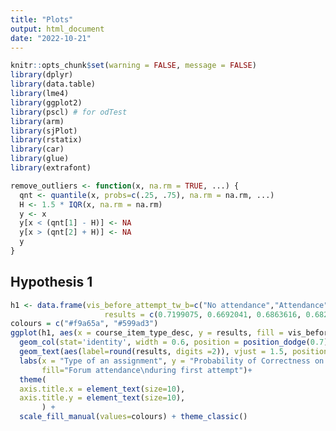 ```yaml
---
title: "Plots"
output: html_document
date: "2022-10-21"
---
```


```r
knitr::opts_chunk$set(warning = FALSE, message = FALSE)
library(dplyr)
library(data.table)
library(lme4)
library(ggplot2)
library(pscl) # for odTest
library(arm)
library(sjPlot)
library(rstatix)
library(car)
library(glue)
library(extrafont)

remove_outliers <- function(x, na.rm = TRUE, ...) {
  qnt <- quantile(x, probs=c(.25, .75), na.rm = na.rm, ...)
  H <- 1.5 * IQR(x, na.rm = na.rm)
  y <- x
  y[x < (qnt[1] - H)] <- NA
  y[x > (qnt[2] + H)] <- NA
  y
}

```

## Hypothesis 1

```r
h1 <- data.frame(vis_before_attempt_tw_b=c("No attendance","Attendance","Attendance","No attendance"), course_item_type_desc = c("quiz","programming","quiz","programming"),
                     results = c(0.7199075, 0.6692041, 0.6863616, 0.6823420))
colours = c("#f9a65a", "#599ad3")
ggplot(h1, aes(x = course_item_type_desc, y = results, fill = vis_before_attempt_tw_b)) + 
  geom_col(stat='identity', width = 0.6, position = position_dodge(0.7)) +
  geom_text(aes(label=round(results, digits =2)), vjust = 1.5, position=position_dodge(width=0.7), vjust=-0.25) +
  labs(x = "Type of an assignment", y = "Probability of Correctness on First Attempt", 
       fill="Forum attendance\nduring first attempt")+ 
  theme(
  axis.title.x = element_text(size=10),
  axis.title.y = element_text(size=10), 
       ) +
  scale_fill_manual(values=colours) + theme_classic()


```



